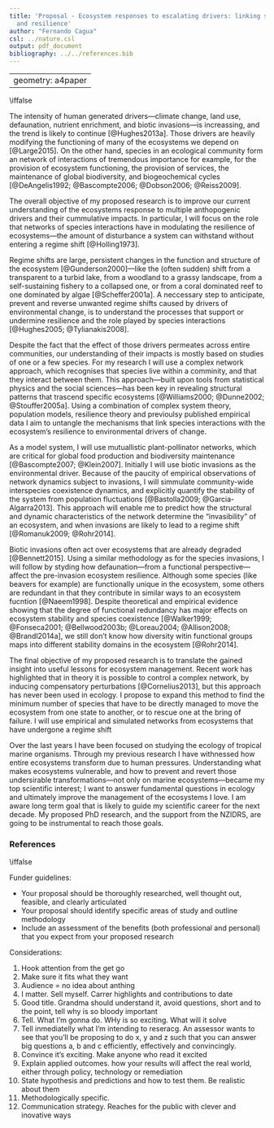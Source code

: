 ```yaml
---
title: 'Proposal - Ecosystem responses to escalating drivers: linking species interactions
  and resilience'
author: "Fernando Cagua"
csl: ../nature.csl
output: pdf_document
bibliography: ../../references.bib
---
```


---
geometry: a4paper
---
\iffalse
\begin{center}
\subsubsection{Research Proposal - New Zealand International Doctoral Research Scholarship}
\end{center}
\fi

The intensity of human generated drivers---climate change, land use, defaunation, nutrient enrichment, and biotic invasions---is increassing, and the trend is likely to continue [@Hughes2013a]. Those drivers are heavily modifying the functioning of many of the ecosystems we depend on [@Large2015]. On the other hand, species in an ecological community form an network of interactions of tremendous importance for example, for the provision of ecosystem functioning, the provision of services, the maintenance of global biodiversity, and biogeochemical cycles [@DeAngelis1992; @Bascompte2006; @Dobson2006; @Reiss2009]. 

The overall objective of my proposed research is to improve our current understanding of the ecosystems response to multiple anthopogenic drivers and their cummulative impacts. In particular, I will focus on the role that networks of species interactions have in modulating the resilience of ecosystems---the amount of disturbance a system can withstand without entering a regime shift [@Holling1973].

Regime shifts are large, persistent changes in the function and structure of the ecosystem [@Gunderson2000]---like the (often sudden) shift from a transparent to a turbid lake, from a woodland to a grassy landscape, from a self-sustaining fishery to a collapsed one, or from a coral dominated reef to one dominated by algae [@Scheffer2001a]. A neccessary step to anticipate, prevent and reverse unwanted regime shifts caused by drivers of environmental change, is to understand the processes that support or undermine resilience and the role played by species interactions [@Hughes2005; @Tylianakis2008]. 

Despite the fact that the effect of those drivers permeates across entire communities, our understanding of their impacts is mostly based on studies of one or a few species. For my research I will use a complex network approach, which recognises that species live within a comminity, and that they interact between them. This approach---built upon tools from statistical physics and the social sciences---has been key in revealing structural patterns that trascend specific ecosystems [@Williams2000; @Dunne2002; @Stouffer2005a]. Using a combination of complex system theory, population models, resilience theory and previoulsy published empirical data I aim to untangle the mechanisms that link species interactions with the ecosystem's resilience to environmental drivers of change. 

As a model system, I will use mutuallistic plant-pollinator networks, which are critical for global food production and biodiversity maintenance [@Bascompte2007; @Klein2007]. Initially I will use biotic invasions as the environmental driver. Because of the paucity of empirical observations of network dynamics subject to invasions, I will simmulate community-wide interspecies coexistence dynamics, and explicitly quantify the stability of the system from population fluctuations [@Bastolla2009; @Garcia-Algarra2013]. This approach will enable me to predict how the structural and dynamic characteristics of the network determine the "invasibility" of an ecosystem, and when invasions are likely to lead to a regime shift [@Romanuk2009; @Rohr2014]. 

Biotic invasions often act over ecosystems that are already degraded [@Bennett2015]. Using a similar methodology as for the species invasions, I will follow by styding how defaunation---from a functional perspective---affect the pre-invasion ecosystem resilience. Although some species (like beavers for example) are functionally unique in the ecosystem, some others are redundant in that they contribute in similar ways to an ecosystem fucntion [@Naeem1998]. Despite theoretical and empirical evidence showing that the degree of functional redundancy has major effects on ecosystem stability and species coexistence [@Walker1999; @Fonseca2001; @Bellwood2003b; @Loreau2004; @Allison2008; @Brandl2014a], we still don't know how diversity witin functional groups maps into different stability domains in the ecosystem [@Rohr2014].

The final objective of my proposed research is to translate the gained insight into useful lessons for ecosystem management. Recent work has highlighted that in theory it is possible to control a complex network, by inducing compensatory perturbations [@Cornelius2013], but this approach has never been used in ecology. I propose to expand this method to find the minimum number of species that have to be directly managed to move the ecosystem from one state to another, or to rescue one at the bring of failure. I will use empirical and simulated networks from ecosystems that have undergone a regime shift  

Over the last years I have been focused on studying the ecology of tropical marine organisms. Through my previous research I have withnessed how entire ecosystems transform due to human pressures. Understanding what makes ecosystems vulnerable, and how to prevent and revert those undersirable transformations---not only on marine ecosystems---became my top scientific interest; I want to answer fundamental questions in ecology and ultimately improve the management of the ecosystems I love. I am aware long term goal that is likely to guide my scientific career for the next decade. My proposed PhD research, and the support from the NZIDRS, are going to be instrumental to reach those goals.

### References

\iffalse

Funder guidelines:

* Your proposal should be thoroughly researched, well thought out, feasible, and clearly articulated
* Your proposal should identify specific areas of study and outline methodology
* Include an assessment of the benefits (both professional and personal) that you expect from your proposed research

Considerations:

1. Hook attention from the get go
2. Make sure it fits what they want
3. Audience = no idea about anthing
4. I matter. Sell myself. Carrer highlights and contributions to date
5. Good title. Grandma should understand it, avoid questions, short and to the point, tell why is so bloody important
6. Tell. What I'm gonna do. WHy is so exciting. What will it solve
7. Tell inmediatelly what I'm intending to reseracg. An assessor wants to see that you’ll be proposing to do x, y and z such that you can answer big questions a, b and c efficiently, effectively and convincingly.
8. Convince it's exciting. Make anyone who read it excited
9. Explain applied outcomes. how your results will affect the real world, either through policy, technology or remediation
10. State hypothesis and predictions and how to test them. Be realistic about them
11. Methodologically specific. 
12. Communication strategy. Reaches for the public with clever and inovative ways

\fi